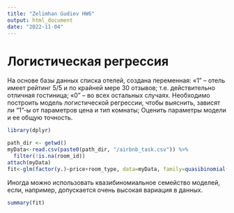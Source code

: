 ```yaml
---
title: "Zelimhan Gudiev HW6"
output: html_document
date: "2022-11-04"
---
```

# Логистическая регрессия

На основе базы данных списка отелей, создана переменная:
«1” – отель имеет рейтинг 5/5 и по крайней мере 30 отзывов; т.е. действительно отличная гостиница;
«0” – во всех остальных случаях.
Необходимо построить модель логистической регрессии, чтобы выяснить, зависят ли “1”-ы от параметров цена и тип комнаты;
Оценить параметры модели и ее общую точность.
```r
library(dplyr)
```

```r
path_dir <- getwd()
myData<-read.csv(paste0(path_dir, "/airbnb_task.csv")) %>%
  filter(!is.na(room_id))
attach(myData)
fit<-glm(factor(y.)~price+room_type, data=myData, family=quasibinomial())
```

Иногда можно использовать квазибиномиальное семейство моделей, если, например, допускается очень высокая вариация в данных.
```r
summary(fit)
```


